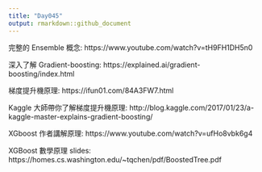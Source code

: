 ```yaml
---
title: "Day045"
output: rmarkdown::github_document
---
```


完整的 Ensemble 概念: https://www.youtube.com/watch?v=tH9FH1DH5n0  
  
深入了解 Gradient-boosting: https://explained.ai/gradient-boosting/index.html  
  
梯度提升機原理: https://ifun01.com/84A3FW7.html  
  
Kaggle 大師帶你了解梯度提升機原理: http://blog.kaggle.com/2017/01/23/a-kaggle-master-explains-gradient-boosting/  
  
XGboost 作者講解原理: https://www.youtube.com/watch?v=ufHo8vbk6g4  
  
XGBoost 數學原理 slides: https://homes.cs.washington.edu/~tqchen/pdf/BoostedTree.pdf  
